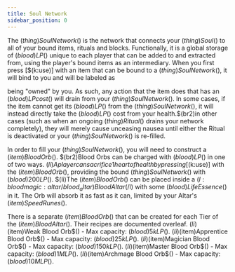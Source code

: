 ```yaml
---
title: Soul Network
sidebar_position: 0
---
```



The $(thing)Soul Network$() is the network that connects your $(thing)Soul$() to all of your bound items, rituals and blocks. Functionally, it is a global storage of $(blood)LP$() unique to each player that can be added to and extracted from, using the player's bound items as an intermediary. When you first press [$(k:use)] with an item that can be bound to a $(thing)Soul Network$(), it will bind to you and will be labeled as

being "owned" by you. As such, any action that the item does that has an $(blood)LP cost$() will drain from your $(thing)Soul Network$(). In some cases, if the item cannot get its $(blood)LP$() from the $(thing)Soul Network$(), it will instead directly take the $(blood)LP$() cost from your health.$(br2)in other cases (such as when an ongoing $(thing)Ritual$() drains your network completely), they will merely cause unceasing nausea until either the Ritual is deactivated or your $(thing)Soul Network$() is re-filled. 

In order to fill your $(thing)Soul Network$(), you will need to construct a $(item)Blood Orb$(). $(br2)Blood Orbs can be charged with $(blood)LP$() in one of two ways. $(li)A player can sacrifice 1 heart of health by pressing [$(k:use)] with the $(item)Blood Orb$(), providing the bound $(thing)Soul Network$() with $(blood)200 LP$(). $(li)The $(item)Blood Orb$() can be placed inside a $(l:bloodmagic:altar/blood_altar)Blood Altar$(/l) with some $(blood)Life Essence$() in it. The Orb will absorb it as fast as it can, limited by your Altar's $(item)Speed Runes$().

There is a separate $(item)Blood Orb$() that can be created for each Tier of the $(item)Blood Altar$(). Their recipes are documented overleaf. $(li)$(item)Weak Blood Orb$() - Max capacity: $(blood)5k LP$(). $(li)$(item)Apprentice Blood Orb$() - Max capacity: $(blood)25k LP$(). $(li)$(item)Magician Blood Orb$() - Max capacity: $(blood)150k LP$(). $(li)$(item)Master Blood Orb$() - Max capacity: $(blood)1M LP$(). $(li)$(item)Archmage Blood Orb$() - Max capacity: $(blood)10M LP$().

